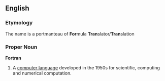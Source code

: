 {{wikipedia}}
==English==
===Etymology===
The name is a portmanteau of '''For'''mula '''Tran'''slator/'''Tran'''slation
===Proper Noun===
'''Fortran'''

# A [[computer language]] developed in the 1950s for scientific, computing and numerical computation.